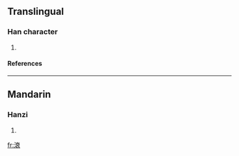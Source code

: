 ==Translingual==
===Han character===
{{Han char|rn=85|rad=水|as=10|sn=13|four=3013<sub>2</sub>|canj=水卜田女 (EYWV), X水卜田女 (XEYWV)}}
# {{defn|Han|sort=水10}}
====References====
{{Han ref|kx=0643.160|dkj=18045|hdz=31704.020|uh=6ED6|ud=28374|bh=DE44|bd=56900}}

----
==Mandarin==
===Hanzi===
{{cmn-hanzi|pin=[[sūi]] (sui1)|wg=sui<sup>1</sup>}}
# {{defn|Mandarin}}

[[fr:滖]]